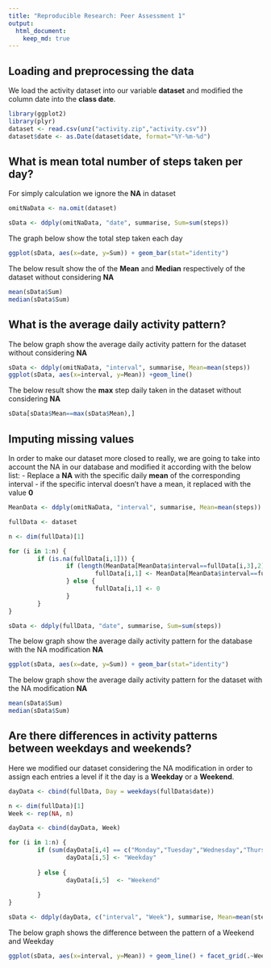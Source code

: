 ```yaml
---
title: "Reproducible Research: Peer Assessment 1"
output: 
  html_document:
    keep_md: true
---
```



## Loading and preprocessing the data
  
    
     
We load the activity dataset into our variable **dataset** and modified the column date into the **class date**.

```r

library(ggplot2)
library(plyr)
dataset <- read.csv(unz("activity.zip","activity.csv"))
dataset$date <- as.Date(dataset$date, format="%Y-%m-%d")


```


## What is mean total number of steps taken per day?

For simply calculation we ignore the **NA** in dataset

```r

omitNaData <- na.omit(dataset)

sData <- ddply(omitNaData, "date", summarise, Sum=sum(steps))

```

The graph below show the total step taken each day

```r
ggplot(sData, aes(x=date, y=Sum)) + geom_bar(stat="identity")
```

The below result show the of the **Mean** and **Median** respectively of the dataset without considering **NA**

```r
mean(sData$Sum)
median(sData$Sum)
```

## What is the average daily activity pattern?

The below graph show the average daily activity pattern for the dataset without considering **NA**

```r

sData <- ddply(omitNaData, "interval", summarise, Mean=mean(steps))
ggplot(sData, aes(x=interval, y=Mean)) +geom_line()
```

The below result show the **max** step daily taken in the dataset without considering **NA**

```r
sData[sData$Mean==max(sData$Mean),]

```

## Imputing missing values

In order to make our dataset more closed to really, we are going to take into account the NA in our database  and modified it according with the below list:
- Replace a **NA** with the specific daily **mean** of the corresponding interval
- if the specific interval doesn't have a mean, it replaced with the value **0**

```r
MeanData <- ddply(omitNaData, "interval", summarise, Mean=mean(steps))

fullData <- dataset

n <- dim(fullData)[1]

for (i in 1:n) {
        if (is.na(fullData[i,1])) {
                if (length(MeanData[MeanData$interval==fullData[i,3],2])==1) {
                        fullData[i,1] <- MeanData[MeanData$interval==fullData[i,3],2]
                } else {
                        fullData[i,1] <- 0 
                }
        }
}

sData <- ddply(fullData, "date", summarise, Sum=sum(steps))
```


The below graph show the average daily activity pattern for the database with the NA modification **NA**
```r
ggplot(sData, aes(x=date, y=Sum)) + geom_bar(stat="identity")

```

The below graph show the average daily activity pattern for the dataset with the NA modification **NA**

```r
mean(sData$Sum)
median(sData$Sum)

```



## Are there differences in activity patterns between weekdays and weekends?

Here we modified our dataset considering the NA modification in order to assign each  entries a level if it the day is a **Weekday** or a **Weekend**.


```r

dayData <- cbind(fullData, Day = weekdays(fullData$date))

n <- dim(fullData)[1]
Week <- rep(NA, n)

dayData <- cbind(dayData, Week)

for (i in 1:n) {
        if (sum(dayData[i,4] == c("Monday","Tuesday","Wednesday","Thursday","Friday"))==1) {
                dayData[i,5] <- "Weekday"
                
        } else {
                dayData[i,5]  <- "Weekend"
             
        }
}

sData <- ddply(dayData, c("interval", "Week"), summarise, Mean=mean(steps))
```


The below graph shows the difference between the pattern of a Weekend and Weekday 


```r
ggplot(sData, aes(x=interval, y=Mean)) + geom_line() + facet_grid(.~Week)


```












